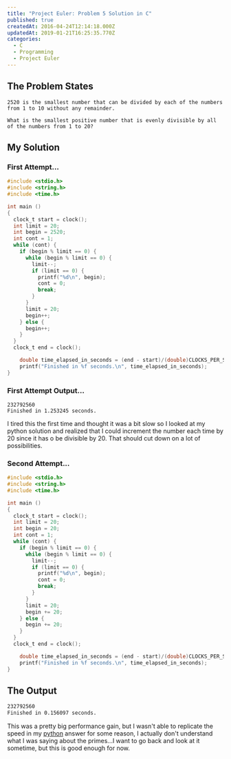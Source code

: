 ```yaml
---
title: "Project Euler: Problem 5 Solution in C"
published: true
createdAt: 2016-04-24T12:14:18.000Z
updatedAt: 2019-01-21T16:25:35.770Z
categories:
  - C
  - Programming
  - Project Euler
---
```


## The Problem States

    2520 is the smallest number that can be divided by each of the numbers from 1 to 10 without any remainder.

    What is the smallest positive number that is evenly divisible by all of the numbers from 1 to 20?

## My Solution

### First Attempt...

```c
#include <stdio.h>
#include <string.h>
#include <time.h>

int main ()
{
  clock_t start = clock();
  int limit = 20;
  int begin = 2520;
  int cont = 1;
  while (cont) {
    if (begin % limit == 0) {
      while (begin % limit == 0) {
        limit--;
        if (limit == 0) {
          printf("%d\n", begin);
          cont = 0;
          break;
        }
      }
      limit = 20;
      begin++;
    } else {
      begin++;
    }
  }
  clock_t end = clock();

    double time_elapsed_in_seconds = (end - start)/(double)CLOCKS_PER_SEC;
    printf("Finished in %f seconds.\n", time_elapsed_in_seconds);
}
```

### First Attempt Output...

    232792560
    Finished in 1.253245 seconds.

I tired this the first time and thought it was a bit slow so I looked at my python solution and realized that I could increment the number each time by 20 since it has o be divisible by 20. That should cut down on a lot of possibilities.

### Second Attempt...

```c
#include <stdio.h>
#include <string.h>
#include <time.h>

int main ()
{
  clock_t start = clock();
  int limit = 20;
  int begin = 20;
  int cont = 1;
  while (cont) {
    if (begin % limit == 0) {
      while (begin % limit == 0) {
        limit--;
        if (limit == 0) {
          printf("%d\n", begin);
          cont = 0;
          break;
        }
      }
      limit = 20;
      begin += 20;
    } else {
      begin += 20;
    }
  }
  clock_t end = clock();

    double time_elapsed_in_seconds = (end - start)/(double)CLOCKS_PER_SEC;
    printf("Finished in %f seconds.\n", time_elapsed_in_seconds);
}
```

## The Output


```bash
232792560
Finished in 0.156097 seconds.
```

This was a pretty big performance gain, but I wasn't able to replicate the speed in my
[python](/post/project-euler-problem-5-solution-in-python/) answer for some reason, I actually don't understand what
I was saying about the primes...I want to go back and look at it sometime, but this is good enough for now.
